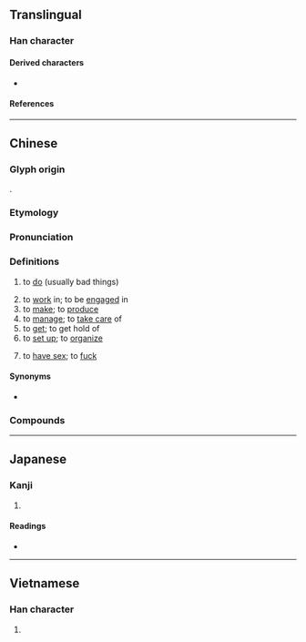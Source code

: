 {{character info}}
==Translingual==
{{stroke order|strokes=13}}

===Han character===
{{Han char|rn=64|rad=手|as=10|sn=13|four=50027|canj=QYRB|ids=⿰扌高}}

====Derived characters====
* {{l|mul|[[𦼸]]}}

====References====
{{Han ref|kx=0447.100|dkj=12489|dj=0798.020|hdz=31935.080|uh=641E}}

----

==Chinese==
{{zh-forms|alt=攪-Cantonese}}

===Glyph origin===
{{Han etym}}
{{Han compound|扌|高|c1=s|c2=p|ls=psc|no_och2=1}}.

===Etymology===
{{rfe|zh|From a non-Mandarin Chinese 攪?}}

===Pronunciation===
{{zh-pron
|m=gǎo
|m-s=gao3
|c=gaau2
|c-t=gau2
|g=gau3
|h=pfs=káu;gd=gau3
|j=gau2
|mb=gǎu
|md=gō̤
|mn=ml,jj:káu
|mn_note=vernacular (俗)
|mn-t=gao2
|w=3gau,2kau
|x=gau3
|mc=
|oc=y
|ma=y
|cat=v
}}

===Definitions===
{{zh-hanzi}}

# to [[do]] (usually bad things)
#: {{zh-x|唔好 搞 我 後面！|don't '''mess around''' behind me! ''(also "don't '''mess with''' my rear")''|C|ref='''2019''', [https://www.youtube.com/watch?v=7ohQAy9db4s&t=2m30s]}}
# to [[work]] in; to be [[engaged]] in
# to [[make]]; to [[produce]]
# to [[manage]]; to [[take care]] of
# to [[get]]; to get hold of
# to [[set up]]; to [[organize]]
# {{lb|zh|slang}} to [[have sex]]; to [[fuck]]

====Synonyms====
* {{s|to do}}
{{zh-syn-saurus|做}}

===Compounds===
{{zh-der|搞頭|搞笑|搞怪|搞妥|瞎搞|搞定|搞鬼|搞砸|搞活|搞亂|搞懂|搞丟|胡搞|搞掂|搞不懂|搞不好|搞破鞋|搞飛機|搞七捻三|搞三搞四|搞出人命|怎麼搞的}}

{{zh-cat|Beginning}}

----

==Japanese==

===Kanji===
{{ja-kanji|grade=|rs=手10}}

# {{rfdef|ja|sort=手10}}

====Readings====
* {{ja-readings
|goon=きょう
|kanon=こう
|kun=たた-く
}}

----

==Vietnamese==

===Han character===
{{vi-readings|reading=cào, cạo, cảo, xao, quào|rs=手10}}

# {{rfdef|vi|sort=手10}}